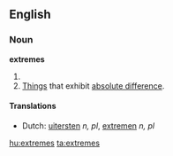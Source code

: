 ==English==

===Noun===
'''extremes'''

# {{plural of|[[extreme]]}}
# [[things|Things]] that exhibit [[absolute difference]].

====Translations====
{{trans-top|things that exhibit absolute difference}}
* Dutch: [[uitersten]] ''n, pl'', [[extremen]] ''n, pl''
{{trans-mid}}
{{trans-bottom}}

[[hu:extremes]]
[[ta:extremes]]